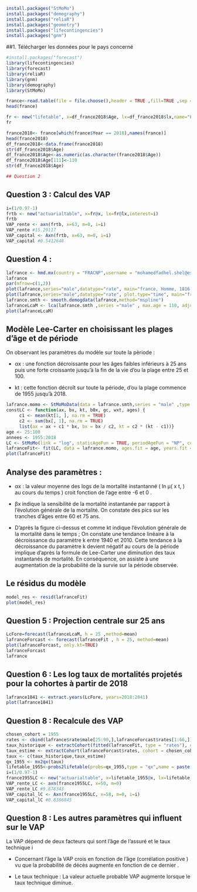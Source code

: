 ```r
install.packages("StMoMo")
install.packages("demography")
install.packages("reliaR")
install.packages("geometry")
install.packages("lifecontingencies")
install.packages("gnm")
```

##1. Télécharger les données pour le pays concerné
```r
#install.packages("forecast")
library(lifecontingencies)
library(forecast)
library(reliaR)
library(gnm)
library(demography)
library(StMoMo)

```

```r
france<-read.table(file = file.choose(),header = TRUE ,fill=TRUE ,sep = "", dec = ".")
head(france)
```

```r

fr <- new("lifetable", x=df_france2018$Age, lx=df_france2018$lx,name="FRANCE")
fr
```



```r
france2018<- france[which(france$Year == 2018),names(france)]
head(france2018)
df_france2018<-data.frame(france2018)
str(df_france2018$Age)
df_france2018$Age<-as.numeric(as.character(france2018$Age))
df_france2018$Age[111]<-110
str(df_france2018$Age)
```

```r
## Question 2

```



## Question 3 : Calcul des VAP

```r
i=(1/0.97-1)
frtb <- new("actuarialtable", x=fr@x, lx=fr@lx,interest=i)
frtb
VAP_rente <- axn(frtb, x=63, m=0, i=i)
VAP_rente #15.29117
VAP_capital <- Axn(frtb, x=63, m=0, i=i)
VAP_capital #0.5412648
```
## Question 4 : 

```r
lafrance <- hmd.mx(country = "FRACNP",username = "mohamedfadhel.shel@esprit.tn",password = "16210243081",label = "france")
lafrance
par(mfrow=c(1,2))
plot(lafrance,series="male",datatype="rate", main="france, Homme, 1816 - 2018",xlab="Age",ylab="Taux (log)")
plot(lafrance,series="male",datatype="rate", plot.type="time", main="france, Homme, 1816 - 2018",xlab="Années",ylab="Taux (log)")
lafrance.smth <- smooth.demogdata(lafrance,method="mspline")
lafranceLcaM <- lca(lafrance.smth ,series ="male" , max.age = 110, adjust="dt")
plot(lafranceLcaM)

```
## Modèle Lee-Carter en choisissant les plages d'âge et de période

On observant les paramètres du modèle sur toute la pèriode : 

+ αx : une fonction  décroissante pour les âges faibles inférieurs à 25 ans puis une forte croissante jusqu’à la fin de la vie d'ou la plage entre 25 et 100.

+ kt : cette fonction décroît sur toute la période, d'ou la plage commence de 1955 jusqu'à 2018.   


```r
lafrance.momo <- StMoMoData(data = lafrance.smth,series = "male" ,type = "central")
constLC <- function(ax, bx, kt, b0x, gc, wxt, ages) {
     c1 <- mean(kt[1, ], na.rm = TRUE)
     c2 <- sum(bx[, 1], na.rm = TRUE)
     list(ax = ax + c1 * bx, bx = bx / c2, kt = c2 * (kt - c1))}
age <- 25:100
annees <- 1955:2018
LC <- StMoMo(link = "log", staticAgeFun = TRUE, periodAgeFun = "NP", constFun = constLC)
lafranceFit<- fit(LC, data = lafrance.momo, ages.fit = age, years.fit = annees )
plot(lafranceFit)
```
## Analyse des paramètres :

- αx :  la valeur moyenne des logs de la mortalité instantanné ( ln µ( x t, ) au cours du temps  ) croit fonction de l'age entre -6 et 0 .

- βx indique la sensibilité de la mortalité instantanée par rapport à l’évolution générale de la mortalité. On constate des pics sur les tranches d’âges entre 60 et 75 ans.

- D’après la figure ci-dessus et comme  kt indique l’évolution générale de la mortalité dans le temps ; On constate une tendance linéaire à la décroissance du paramètre k  entre 1940 et 2010. Cette tendance à la décroissance du paramètre k devient négatif au cours de la période implique d’après la formule de Lee-Carter une diminution des taux instantanés de mortalité. En conséquence, on assiste à une augmentation  de la probabilité  de la  survie sur la période observée.


## Le résidus du modèle 

```r
model_res <- resid(lafranceFit)
plot(model_res)
```




## Question 5 : Projection centrale sur 25 ans

```r
LcFore=forecast(lafranceLcaM, h = 25 ,method=mean)
lafranceForcast <- forecast(lafranceFit , h = 25, method=mean)
plot(lafranceForcast, only.kt=TRUE)
lafranceForcast
lafrance
```
## Question 6 : Les log taux de mortalités projetés pour la cohortes à partir de 2018

```r
lafrance1841 <- extract.years(LcFore, years=2018:2041)
plot(lafrance1841)
```

## Question 8 : Recalcule des VAP

```r
chosen_cohort = 1955
rates <- cbind(lafrance$rate$male[25:90,],lafranceForcast$rates[1:66,])
taux_historique <- extractCohort(fitted(lafranceFit, type = "rates"), cohort = chosen_cohort)
taux_estime <- extractCohort(lafranceForcast$rates, cohort = chosen_cohort)
taux <- c(taux_historique,taux_estime)
qx_1955 <- mx2qx(taux)
lifetable_1955<-probs2lifetable(probs=qx_1955,type = "qx",name = paste("LC","1955","lt",sep="_"))
i=(1/0.97-1)
france1955LC <- new("actuarialtable", x=lifetable_1955@x, lx=lifetable_1955@lx,interest=i)
VAP_rente_LC <- axn(france1955LC, x=50, m=0)
VAP_rente_LC #9.878343
VAP_capital_lC <- Axn(france1955LC, x=58, m=0, i=i)
VAP_capital_lC #0.8386845
```
## Question 8 : Les autres paramètres qui influent sur le VAP

La VAP dépend de deux facteurs qui sont l’âge de l’assuré et le taux technique i 

* Concernant l’âge la VAP crois en fonction de l’âge (corrélation positive ) vu que la probabilité de décès augmente en fonction de ce dernier .

* Le taux technique : La valeur actuelle probable VAP augmente lorsque le taux technique diminue.